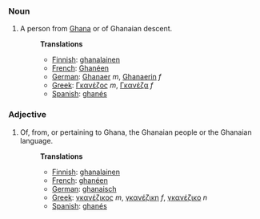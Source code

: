 ===Noun===
#A person from [[Ghana]] or of Ghanaian descent.
#:'''Translations'''
#:*[[Finnish]]: [[ghanalainen]]
#:*[[French]]: [[Ghanéen]]
#:*[[German]]: [[Ghanaer]] ''m'', [[Ghanaerin]] ''f''
#:*[[Greek]]: [[Γκανέζος]] ''m'', [[Γκανέζα]] ''f''
#:*[[Spanish]]: [[ghanés]]

===Adjective===
#Of, from, or pertaining to Ghana, the Ghanaian people or the Ghanaian language.
#:'''Translations'''
#:*[[Finnish]]: [[ghanalainen]]
#:*[[French]]: [[ghanéen]]
#:*[[German]]: [[ghanaisch]]
#:*[[Greek]]: [[γκανέζικος]] ''m'',  [[γκανέζικη]] ''f'', [[γκανέζικο]] ''n''
#:*[[Spanish]]: [[ghanés]]